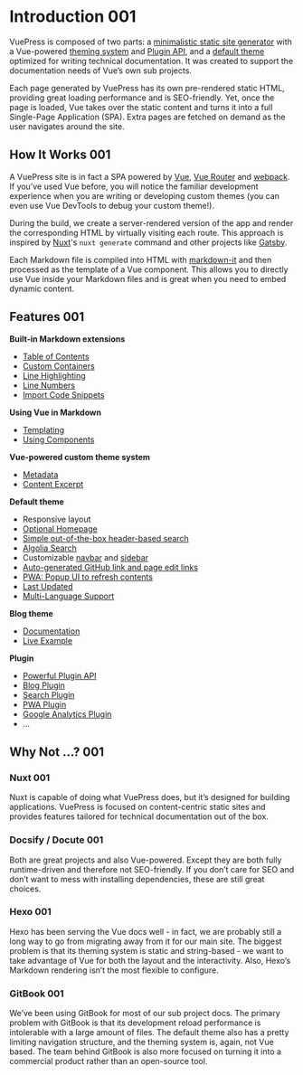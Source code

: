 # Introduction 001

VuePress is composed of two parts: a [minimalistic static site generator](https://github.com/vuejs/vuepress/tree/master/packages/%40vuepress/core) with a Vue-powered [theming system](../theme/README.md) and [Plugin API](../plugin/README.md), and a [default theme](../theme/default-theme-config.md) optimized for writing technical documentation. It was created to support the documentation needs of Vue’s own sub projects.

Each page generated by VuePress has its own pre-rendered static HTML, providing great loading performance and is SEO-friendly. Yet, once the page is loaded, Vue takes over the static content and turns it into a full Single-Page Application (SPA). Extra pages are fetched on demand as the user navigates around the site.

## How It Works 001

A VuePress site is in fact a SPA powered by [Vue](http://vuejs.org/), [Vue Router](https://github.com/vuejs/vue-router) and [webpack](http://webpack.js.org/). If you’ve used Vue before, you will notice the familiar development experience when you are writing or developing custom themes (you can even use Vue DevTools to debug your custom theme!).

During the build, we create a server-rendered version of the app and render the corresponding HTML by virtually visiting each route. This approach is inspired by [Nuxt](https://nuxtjs.org/)'s `nuxt generate` command and other projects like [Gatsby](https://www.gatsbyjs.org/).

Each Markdown file is compiled into HTML with [markdown-it](https://github.com/markdown-it/markdown-it) and then processed as the template of a Vue component. This allows you to directly use Vue inside your Markdown files and is great when you need to embed dynamic content.

## Features 001

**Built-in Markdown extensions**

* [Table of Contents](../guide/markdown.md#table-of-contents)
* [Custom Containers](../guide/markdown.md#custom-containers)
* [Line Highlighting](../guide/markdown.md#line-highlighting-in-code-blocks)
* [Line Numbers](../guide/markdown.md#line-numbers)
* [Import Code Snippets](../guide/markdown.md#import-code-snippets)

**Using Vue in Markdown**

* [Templating](../guide/using-vue.md#templating)
* [Using Components](../guide/using-vue.md#using-components)

**Vue-powered custom theme system**

* [Metadata](../theme/writing-a-theme.md#site-and-page-metadata)
* [Content Excerpt](../theme/writing-a-theme.md#content-excerpt)

**Default theme**

* Responsive layout
* [Optional Homepage](../theme/default-theme-config.md#homepage)
* [Simple out-of-the-box header-based search](../theme/default-theme-config.md#built-in-search)
* [Algolia Search](../theme/default-theme-config.md#algolia-search)
* Customizable [navbar](../theme/default-theme-config.md#navbar) and [sidebar](../theme/default-theme-config.md#sidebar)
* [Auto-generated GitHub link and page edit links](../theme/default-theme-config.md#git-repo-and-edit-links)
* [PWA: Popup UI to refresh contents](../theme/default-theme-config.md#popup-ui-to-refresh-contents)
* [Last Updated](../theme/default-theme-config.md#last-updated)
* [Multi-Language Support](../guide/i18n.md)

**Blog theme**

* [Documentation](https://vuepress-theme-blog.billyyyyy3320.com/)
* [Live Example](https://billyyyyy3320.com/)


**Plugin**

* [Powerful Plugin API](../plugin/README.md)
* [Blog Plugin](https://vuepress-plugin-blog.billyyyyy3320.com/)
* [Search Plugin](../plugin/official/plugin-search.md)
* [PWA Plugin](../plugin/official/plugin-pwa.md)
* [Google Analytics Plugin](../plugin/official/plugin-google-analytics.md)
* ...

## Why Not ...? 001

### Nuxt 001

Nuxt is capable of doing what VuePress does, but it’s designed for building applications. VuePress is focused on content-centric static sites and provides features tailored for technical documentation out of the box.

### Docsify / Docute 001

Both are great projects and also Vue-powered. Except they are both fully runtime-driven and therefore not SEO-friendly. If you don’t care for SEO and don’t want to mess with installing dependencies, these are still great choices.

### Hexo 001

Hexo has been serving the Vue docs well - in fact, we are probably still a long way to go from migrating away from it for our main site. The biggest problem is that its theming system is static and string-based - we want to take advantage of Vue for both the layout and the interactivity. Also, Hexo’s Markdown rendering isn’t the most flexible to configure.

### GitBook 001

We’ve been using GitBook for most of our sub project docs. The primary problem with GitBook is that its development reload performance is intolerable with a large amount of files. The default theme also has a pretty limiting navigation structure, and the theming system is, again, not Vue based. The team behind GitBook is also more focused on turning it into a commercial product rather than an open-source tool.